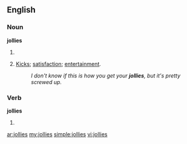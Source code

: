 ==English==

===Noun===
'''jollies'''

# {{plural of|[[jolly]]}}
# {{context|slang}} [[kicks|Kicks]]; [[satisfaction]]; [[entertainment]].
#:''I don't know if this is how you get your '''jollies''', but it's pretty screwed up.''

===Verb===
'''jollies'''

# {{third-person singular of|[[jolly]]}}

[[ar:jollies]]
[[my:jollies]]
[[simple:jollies]]
[[vi:jollies]]